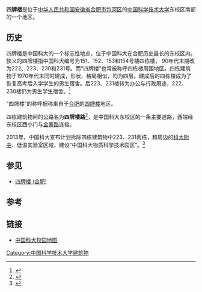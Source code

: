 {{about|[[中國科學技術大學|中國科學技術大學]]内的一处地区|其他地名|四牌楼}}
'''四牌楼'''是位于[[中华人民共和国|中华人民共和国]][[安徽省|安徽省]][[合肥市|合肥市]][[包河区|包河区]]的[[中国科学技术大学|中国科学技术大学]]东校区南部的一个地区。

== 历史 ==
四牌楼是中国科大的一个标志性地点，位于中国科大在合肥历史最长的东校区内。狭义的四牌楼指中国科大编号为151、152、153和154号楼四栋楼， 90年代末期改为222、223、230和231号。而“四牌楼”也常被称呼四栋楼周围地区。四栋建筑物于1970年代末同时建成，形状、格局相似，均为四层。建成后的四栋楼成为了恢复高考后入学学生的男生宿舍。后223、231楼转为办公与行政用途，222、230楼仍为男生学生宿舍。<ref name="ustc">{{cite web|url=http://www.ustc.edu.cn/ggtz/guanli/201306/t20130617_152723.html|title=“永远的四牌楼”主题征文（图）启事|date=2013-06-17|author=新闻中心 校友总会 资产与后勤管理部|publisher=中国科学技术大学|accessdate=2014-05-03|deadurl=yes|archiveurl=https://web.archive.org/web/20140503153624/http://www.ustc.edu.cn/ggtz/guanli/201306/t20130617_152723.html|archivedate=2014-05-03}}</ref>

“四牌楼”的称呼据称来自于[[合肥|合肥]]的[[四牌楼_(合肥)|四牌楼]]地区。

四栋建筑物间的公路名为'''四牌楼路'''<ref name="poustc">{{cite web|url=http://po.ustc.edu.cn/upload/20090602152815756.doc|title=中国科学技术大学东西区道路、园池命名方案|date=2008-12-18|author=|publisher=中国科学技术大学党政办公室|accessdate=2014-05-03}}{{dead link|date=2017年12月 |bot=InternetArchiveBot |fix-attempted=yes }}</ref>，是中国科大东校区的一条主要道路，西端经东校区西小门与[[金寨路|金寨路]]连接。

2013年，中国科大宣布计划拆除四栋建筑物中223、231两栋，和周边的[[中国科学技术大学附属中学|科大附中]]、低温实验室区域，建设“中国科大物质科学技术园区”。<ref name="ahwang">{{cite web |url=http://www.ahwang.cn/zbah/20130618/1288557.shtml |title=中科大将拆除“四牌楼” 改建物质科学技术园区 |date=2013-06-18 |author=陈牧 |publisher=安徽网 |accessdate=2014-05-03 |archive-url=https://web.archive.org/web/20140503152019/http://www.ahwang.cn/zbah/20130618/1288557.shtml |archive-date=2014-05-03 |dead-url=yes }}</ref>

== 参见 ==
*[[四牌楼_(合肥)|四牌楼 (合肥)]]

== 参考 ==
{{Reflist}}

== 链接 ==
*[https://web.archive.org/web/20140701174438/http://ustc.edu.cn/xygk/xydt/200508/t20050806_18751.html 中国科大校园地图]

{{Coord|31|50|12.13|N|117|15|50.31|E|display=title}}
{{中国科学技术大学}}
{{Authority control}}
[[Category:中国科学技术大学建筑物|Category:中国科学技术大学建筑物]]
